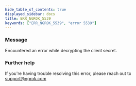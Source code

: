 ```yaml
---
hide_table_of_contents: true
displayed_sidebar: docs
title: ERR_NGROK_5539
keywords: ["ERR_NGROK_5539", "error 5539"]
---
```


### Message

Encountered an error while decrypting the client secret.

### Further help

If you're having trouble resolving this error, please reach out to [support@ngrok.com](mailto:support@ngrok.com?subject=Help%20with%20ERR_NGROK_5539)
